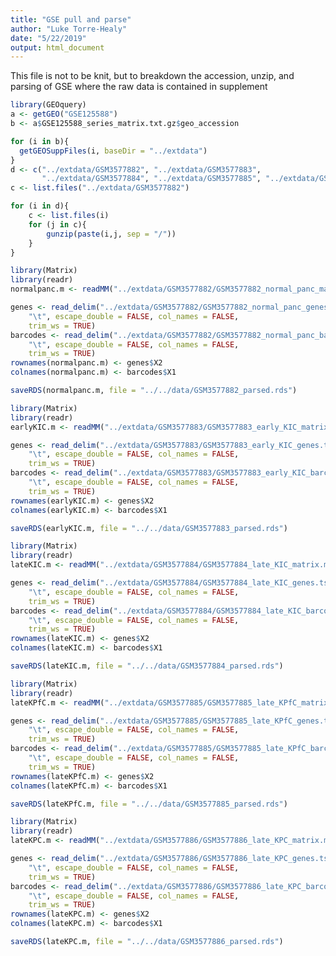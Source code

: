 ```yaml
---
title: "GSE pull and parse"
author: "Luke Torre-Healy"
date: "5/22/2019"
output: html_document
---
```

This file is not to be knit, but to breakdown the accession, unzip, and parsing of GSE where the raw data is contained in supplement

```r
library(GEOquery)
a <- getGEO("GSE125588")
b <- a$GSE125588_series_matrix.txt.gz$geo_accession

for (i in b){
  getGEOSuppFiles(i, baseDir = "../extdata")
}
d <- c("../extdata/GSM3577882", "../extdata/GSM3577883", 
       "../extdata/GSM3577884", "../extdata/GSM3577885", "../extdata/GSM3577886")
c <- list.files("../extdata/GSM3577882")
```

```r
for (i in d){
    c <- list.files(i)
    for (j in c){
        gunzip(paste(i,j, sep = "/"))
    }
}
```

```r
library(Matrix)
library(readr)
normalpanc.m <- readMM("../extdata/GSM3577882/GSM3577882_normal_panc_matrix.mtx")

genes <- read_delim("../extdata/GSM3577882/GSM3577882_normal_panc_genes.tsv", 
    "\t", escape_double = FALSE, col_names = FALSE, 
    trim_ws = TRUE)
barcodes <- read_delim("../extdata/GSM3577882/GSM3577882_normal_panc_barcodes.tsv", 
    "\t", escape_double = FALSE, col_names = FALSE, 
    trim_ws = TRUE)
rownames(normalpanc.m) <- genes$X2
colnames(normalpanc.m) <- barcodes$X1

saveRDS(normalpanc.m, file = "../../data/GSM3577882_parsed.rds")
```

```r
library(Matrix)
library(readr)
earlyKIC.m <- readMM("../extdata/GSM3577883/GSM3577883_early_KIC_matrix.mtx")

genes <- read_delim("../extdata/GSM3577883/GSM3577883_early_KIC_genes.tsv", 
    "\t", escape_double = FALSE, col_names = FALSE, 
    trim_ws = TRUE)
barcodes <- read_delim("../extdata/GSM3577883/GSM3577883_early_KIC_barcodes.tsv", 
    "\t", escape_double = FALSE, col_names = FALSE, 
    trim_ws = TRUE)
rownames(earlyKIC.m) <- genes$X2
colnames(earlyKIC.m) <- barcodes$X1

saveRDS(earlyKIC.m, file = "../../data/GSM3577883_parsed.rds")
```

```r
library(Matrix)
library(readr)
lateKIC.m <- readMM("../extdata/GSM3577884/GSM3577884_late_KIC_matrix.mtx")

genes <- read_delim("../extdata/GSM3577884/GSM3577884_late_KIC_genes.tsv", 
    "\t", escape_double = FALSE, col_names = FALSE, 
    trim_ws = TRUE)
barcodes <- read_delim("../extdata/GSM3577884/GSM3577884_late_KIC_barcodes.tsv", 
    "\t", escape_double = FALSE, col_names = FALSE, 
    trim_ws = TRUE)
rownames(lateKIC.m) <- genes$X2
colnames(lateKIC.m) <- barcodes$X1

saveRDS(lateKIC.m, file = "../../data/GSM3577884_parsed.rds")
```

```r
library(Matrix)
library(readr)
lateKPfC.m <- readMM("../extdata/GSM3577885/GSM3577885_late_KPfC_matrix.mtx")

genes <- read_delim("../extdata/GSM3577885/GSM3577885_late_KPfC_genes.tsv", 
    "\t", escape_double = FALSE, col_names = FALSE, 
    trim_ws = TRUE)
barcodes <- read_delim("../extdata/GSM3577885/GSM3577885_late_KPfC_barcodes.tsv", 
    "\t", escape_double = FALSE, col_names = FALSE, 
    trim_ws = TRUE)
rownames(lateKPfC.m) <- genes$X2
colnames(lateKPfC.m) <- barcodes$X1

saveRDS(lateKPfC.m, file = "../../data/GSM3577885_parsed.rds")
```

```r
library(Matrix)
library(readr)
lateKPC.m <- readMM("../extdata/GSM3577886/GSM3577886_late_KPC_matrix.mtx")

genes <- read_delim("../extdata/GSM3577886/GSM3577886_late_KPC_genes.tsv", 
    "\t", escape_double = FALSE, col_names = FALSE, 
    trim_ws = TRUE)
barcodes <- read_delim("../extdata/GSM3577886/GSM3577886_late_KPC_barcodes.tsv", 
    "\t", escape_double = FALSE, col_names = FALSE, 
    trim_ws = TRUE)
rownames(lateKPC.m) <- genes$X2
colnames(lateKPC.m) <- barcodes$X1

saveRDS(lateKPC.m, file = "../../data/GSM3577886_parsed.rds")
```